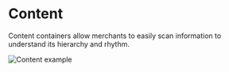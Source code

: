 # Content

Content containers allow merchants to easily scan information to understand its hierarchy and rhythm.

![Content example](public/assets/overview-content.webp)